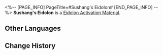 <%-- [PAGE_INFO]
PageTitle=#Sushang's Eidolon#
[END_PAGE_INFO] --%>
{{Item Infobox
|id          = 11206
|image       = Item Sushang's Eidolon.png
|type        = Eidolon Activation Material
|invCategory = 
|rarity      = 4
|effect      = Material for raising Sushang's Eidolon Level.
|description = 
}}
'''Sushang's Eidolon''' is a [[Eidolon Activation Material]].

==Other Languages==
{{Other Languages
|en   = Sushang's Eidolon
|zhs  = 【素裳】的星魂
|zht  = 【素裳】的星魂
|ja   = 「素裳」の星魂
|ko   = [소상]의 성혼
|es   = Eidolon de Sushang
|fr   = Eidolon de Sushang
|ru   = Эйдолон Сушан
|th   = Eidolon ของ Sushang
|vi   = Tinh Hồn Của Sushang
|de   = Sushangs Eidolon
|id   = Sushang's Eidolon
|pt   = Eidolon de Sushang
}}

==Change History==
{{Change History|2.0}}